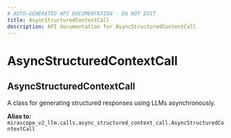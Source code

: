 ```yaml
---
# AUTO-GENERATED API DOCUMENTATION - DO NOT EDIT
title: AsyncStructuredContextCall
description: API documentation for AsyncStructuredContextCall
---
```


# AsyncStructuredContextCall

## <ApiType type="Alias" path="calls/decorator/AsyncStructuredContextCall" symbolName="AsyncStructuredContextCall" /> AsyncStructuredContextCall

A class for generating structured responses using LLMs asynchronously.


**Alias to:** `mirascope_v2_llm.calls.async_structured_context_call.AsyncStructuredContextCall`
